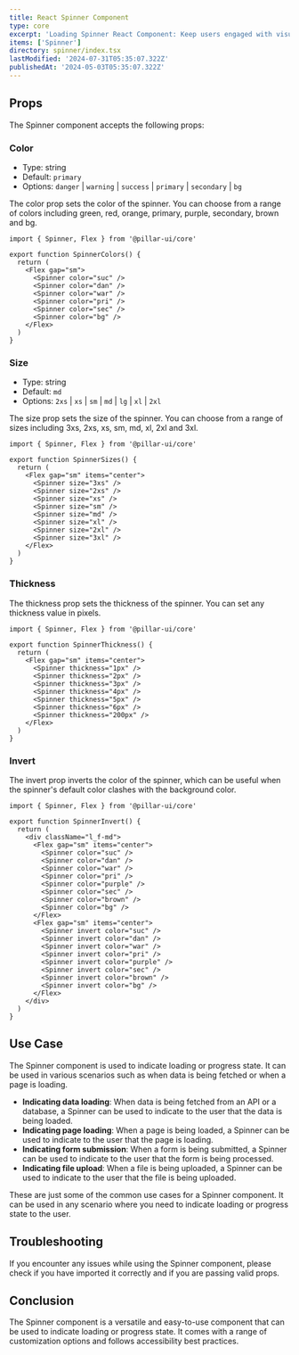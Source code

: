 ```yaml
---
title: React Spinner Component
type: core
excerpt: 'Loading Spinner React Component: Keep users engaged with visually appealing and customizable loading states.'
items: ['Spinner']
directory: spinner/index.tsx
lastModified: '2024-07-31T05:35:07.322Z'
publishedAt: '2024-05-03T05:35:07.322Z'
---
```


## Props

The Spinner component accepts the following props:

### Color

- Type: string
- Default: `primary`
- Options: `danger` | `warning` | `success` | `primary` | `secondary` | `bg`

The color prop sets the color of the spinner. You can choose from a range of colors including green, red, orange, primary, purple, secondary, brown and bg.

<SpinnerColors />

```tsx showLineNumbers title="Spinner.tsx"
import { Spinner, Flex } from '@pillar-ui/core'

export function SpinnerColors() {
  return (
    <Flex gap="sm">
      <Spinner color="suc" />
      <Spinner color="dan" />
      <Spinner color="war" />
      <Spinner color="pri" />
      <Spinner color="sec" />
      <Spinner color="bg" />
    </Flex>
  )
}
```

### Size

- Type: string
- Default: `md`
- Options: `2xs` | `xs` | `sm` | `md` | `lg` | `xl` | `2xl`

The size prop sets the size of the spinner. You can choose from a range of sizes including 3xs, 2xs, xs, sm, md, xl, 2xl and 3xl.

<SpinnerSizes />

```tsx showLineNumbers title="Spinner.tsx"
import { Spinner, Flex } from '@pillar-ui/core'

export function SpinnerSizes() {
  return (
    <Flex gap="sm" items="center">
      <Spinner size="3xs" />
      <Spinner size="2xs" />
      <Spinner size="xs" />
      <Spinner size="sm" />
      <Spinner size="md" />
      <Spinner size="xl" />
      <Spinner size="2xl" />
      <Spinner size="3xl" />
    </Flex>
  )
}
```

### Thickness

The thickness prop sets the thickness of the spinner. You can set any thickness value in pixels.

<SpinnerThickness />

```tsx showLineNumbers title="Spinner.tsx"
import { Spinner, Flex } from '@pillar-ui/core'

export function SpinnerThickness() {
  return (
    <Flex gap="sm" items="center">
      <Spinner thickness="1px" />
      <Spinner thickness="2px" />
      <Spinner thickness="3px" />
      <Spinner thickness="4px" />
      <Spinner thickness="5px" />
      <Spinner thickness="6px" />
      <Spinner thickness="200px" />
    </Flex>
  )
}
```

### Invert

The invert prop inverts the color of the spinner, which can be useful when the spinner's default color clashes with the background color.

<SpinnerInvert />

```tsx showLineNumbers title="Spinner.tsx"
import { Spinner, Flex } from '@pillar-ui/core'

export function SpinnerInvert() {
  return (
    <div className="l_f-md">
      <Flex gap="sm" items="center">
        <Spinner color="suc" />
        <Spinner color="dan" />
        <Spinner color="war" />
        <Spinner color="pri" />
        <Spinner color="purple" />
        <Spinner color="sec" />
        <Spinner color="brown" />
        <Spinner color="bg" />
      </Flex>
      <Flex gap="sm" items="center">
        <Spinner invert color="suc" />
        <Spinner invert color="dan" />
        <Spinner invert color="war" />
        <Spinner invert color="pri" />
        <Spinner invert color="purple" />
        <Spinner invert color="sec" />
        <Spinner invert color="brown" />
        <Spinner invert color="bg" />
      </Flex>
    </div>
  )
}
```

## Use Case

The Spinner component is used to indicate loading or progress state. It can be used in various scenarios such as when data is being fetched or when a page is loading.

- **Indicating data loading**: When data is being fetched from an API or a database, a Spinner can be used to indicate to the user that the data is being loaded.
- **Indicating page loading**: When a page is being loaded, a Spinner can be used to indicate to the user that the page is loading.
- **Indicating form submission**: When a form is being submitted, a Spinner can be used to indicate to the user that the form is being processed.
- **Indicating file upload**: When a file is being uploaded, a Spinner can be used to indicate to the user that the file is being uploaded.

These are just some of the common use cases for a Spinner component. It can be used in any scenario where you need to indicate loading or progress state to the user.

## Troubleshooting

If you encounter any issues while using the Spinner component, please check if you have imported it correctly and if you are passing valid props.

## Conclusion

The Spinner component is a versatile and easy-to-use component that can be used to indicate loading or progress state. It comes with a range of customization options and follows accessibility best practices.
